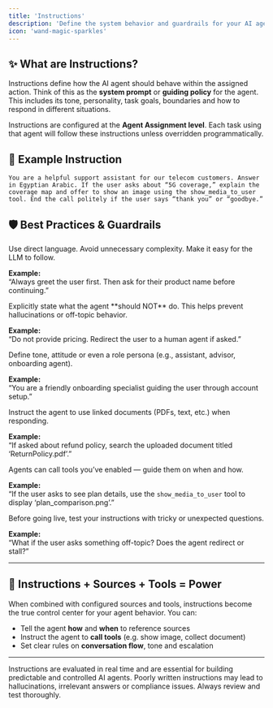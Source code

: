 ```yaml
---
title: 'Instructions'
description: 'Define the system behavior and guardrails for your AI agent'
icon: 'wand-magic-sparkles'
---
```


## ✨ What are Instructions?

Instructions define how the AI agent should behave within the assigned action. Think of this as the **system prompt** or **guiding policy** for the agent. This includes its tone, personality, task goals, boundaries and how to respond in different situations.

Instructions are configured at the **Agent Assignment level**. Each task using that agent will follow these instructions unless overridden programmatically.


## 🧠 Example Instruction

```plaintext Instructions Example wrap
You are a helpful support assistant for our telecom customers. Answer in Egyptian Arabic. If the user asks about “5G coverage,” explain the coverage map and offer to show an image using the show_media_to_user tool. End the call politely if the user says “thank you” or “goodbye.”
```

## 🛡️ Best Practices & Guardrails

<Card title="Be Clear and Concise" icon="list-check" iconType="duotone">
Use direct language. Avoid unnecessary complexity. Make it easy for the LLM to follow.

**Example:**  
“Always greet the user first. Then ask for their product name before continuing.”
</Card>

<Card title="Define Scope and Boundaries" icon="shield-exclamation" iconType="duotone">
Explicitly state what the agent **should NOT** do. This helps prevent hallucinations or off-topic behavior.

**Example:**  
“Do not provide pricing. Redirect the user to a human agent if asked.”
</Card>

<Card title="Set Tone and Role" icon="user-tie" iconType="duotone">
Define tone, attitude or even a role persona (e.g., assistant, advisor, onboarding agent).

**Example:**  
“You are a friendly onboarding specialist guiding the user through account setup.”
</Card>

<Card title="Reference Sources" icon="book-open-cover" iconType="duotone">
Instruct the agent to use linked documents (PDFs, text, etc.) when responding.

**Example:**  
“If asked about refund policy, search the uploaded document titled ‘ReturnPolicy.pdf’.”
</Card>

<Card title="Use Tools Wisely" icon="wand-magic-sparkles" iconType="duotone">
Agents can call tools you’ve enabled — guide them on when and how.

**Example:**  
“If the user asks to see plan details, use the `show_media_to_user` tool to display ‘plan_comparison.png’.”
</Card>

<Card title="Test with Edge Cases" icon="flask-vial" iconType="duotone">
Before going live, test your instructions with tricky or unexpected questions.

**Example:**  
“What if the user asks something off-topic? Does the agent redirect or stall?”
</Card>

---

## 🔗 Instructions + Sources + Tools = Power

When combined with configured sources and tools, instructions become the true control center for your agent behavior. You can:

- Tell the agent **how** and **when** to reference sources
- Instruct the agent to **call tools** (e.g. show image, collect document)
- Set clear rules on **conversation flow**, tone and escalation

---

<Check>
Instructions are evaluated in real time and are essential for building predictable and controlled AI agents.
</Check>

<Danger>
Poorly written instructions may lead to hallucinations, irrelevant answers or compliance issues. Always review and test thoroughly.
</Danger>